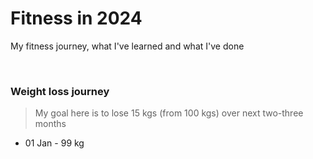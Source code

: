 # Fitness in 2024

My fitness journey, what I&apos;ve learned and what I&apos;ve done

<br />

### Weight loss journey

> My goal here is to lose 15 kgs (from 100 kgs) over next two-three months

- 01 Jan - 99 kg
